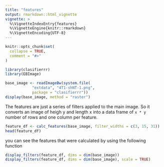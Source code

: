```yaml
---
title: "features"
output: rmarkdown::html_vignette
vignette: >
  %\VignetteIndexEntry{features}
  %\VignetteEngine{knitr::rmarkdown}
  %\VignetteEncoding{UTF-8}
---
```


```r
knitr::opts_chunk$set(
  collapse = TRUE,
  comment = "#>"
)
```

```r
library(clasifierrr)
library(EBImage)
```

```r
base_image <- readImageBw(system.file(
            "extdata", "4T1-shNT-1.png",
            package = "clasifierrr"))
display(base_image, method = "raster")
```

The features are just a series of filters applied to the main image.
So it converts an image of heigh y and length x into a data frame of `x * y`
number of rows and one column per feature.

```r
feature_df <- calc_features(base_image, filter_widths = c(3, 15, 31))
head(feature_df)
```

you can see the features that were calculated by using the following function

```r
display_filters(feature_df, dims = dim(base_image))
display_filters(feature_df, dims = dim(base_image), scale = TRUE)
```

